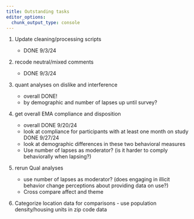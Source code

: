 ```yaml
---
title: Outstanding tasks
editor_options: 
  chunk_output_type: console
---
```


1. Update cleaning/processing scripts

    - DONE 9/3/24

2. recode neutral/mixed comments

    - DONE 9/3/24
    
3. quant analyses on dislike and interference

    - overall DONE!
    - by demographic and number of lapses up until survey?
    
4. get overall EMA compliance and disposition
    
    - overall DONE 9/20/24
    - look at compliance for participants with at least one month on study DONE 9/27/24
    - look at demographic differences in these two behavioral measures
    - Use number of lapses as moderator? (is it harder to comply behaviorally when lapsing?)

5. rerun Qual analyses

    - use number of lapses as moderator? (does engaging in illicit behavior change perceptions about providing data on use?)
    - Cross compare affect and theme
  
    
6. Categorize location data for comparisons - use population density/housing units in zip code data